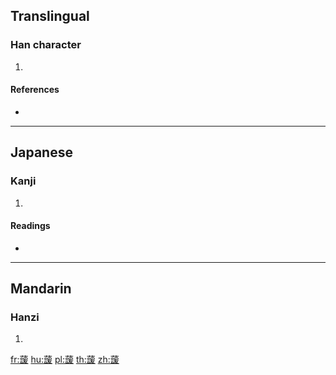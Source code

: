 {{character info/new}}
==Translingual==

===Han character===
{{Han char|rn=140|rad=艸|as=16|sn=22|four=|canj=TYRE}}

# {{defn|Han|sort=艸16}}

====References====
* {{Han ref|kx=1069.061|dkj=32474|hdz=53328.040|uh=8610|ud=34320}}

----

==Japanese==

===Kanji===
{{ja-kanji|grade=|rs=艸16}}

# {{defn|lang=ja|sort=艸16}}

====Readings====
* {{ja-readings|on=[[けん]] (ken)|kun=[[かや]] (kaya), [[かんずう]] (kanzuu)|nanori=}}

----

==Mandarin==

===Hanzi===
{{cmn-hanzi|pin=[[xiān]] ([[xian1]]), [[xuān]] ([[xuan1]])|wg=hsien<sup>1</sup>, hsüan<sup>1</sup>}}

# {{defn|lang=cmn|sort=艸16}}

[[fr:蘐]]
[[hu:蘐]]
[[pl:蘐]]
[[th:蘐]]
[[zh:蘐]]